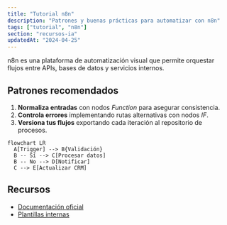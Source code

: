 ```yaml
---
title: "Tutorial n8n"
description: "Patrones y buenas prácticas para automatizar con n8n"
tags: ["tutorial", "n8n"]
section: "recursos-ia"
updatedAt: "2024-04-25"
---
```


<Tag value="n8n" /> <Tag value="automatizacion" />

n8n es una plataforma de automatización visual que permite orquestar flujos entre APIs, bases de datos y servicios internos.

## Patrones recomendados

1. **Normaliza entradas** con nodos *Function* para asegurar consistencia.
2. **Controla errores** implementando rutas alternativas con nodos *IF*.
3. **Versiona tus flujos** exportando cada iteración al repositorio de procesos.

```mermaid
flowchart LR
  A[Trigger] --> B{Validación}
  B -- Sí --> C[Procesar datos]
  B -- No --> D[Notificar]
  C --> E[Actualizar CRM]
```

## Recursos

- [Documentación oficial](https://docs.n8n.io/)
- [Plantillas internas](https://tropica.notion.site)
